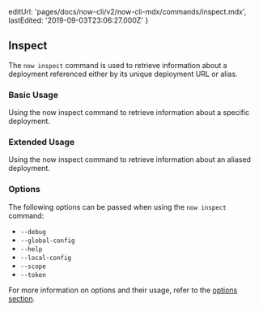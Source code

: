 
  editUrl: 'pages/docs/now-cli/v2/now-cli-mdx/commands/inspect.mdx',
  lastEdited: '2019-09-03T23:06:27.000Z'
}

## Inspect

The `now inspect` command is used to retrieve information about a deployment referenced either by its unique deployment URL or alias.

### Basic Usage

<Snippet dark text="now inspect [unique-deployment-url]" />
<Caption>Using the <InlineCode>now inspect</InlineCode> command to retrieve information about a specific deployment.</Caption>

### Extended Usage

<Snippet dark text="now inspect [aliased-deployment-url]" />
<Caption>Using the <InlineCode>now inspect</InlineCode> command to retrieve information about an aliased deployment.</Caption>

### Options

The following options can be passed when using the `now inspect` command:

- `--debug`
- `--global-config`
- `--help`
- `--local-config`
- `--scope`
- `--token`

For more information on options and their usage, refer to the [options section](#options).
